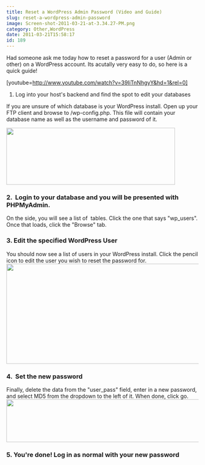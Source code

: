 ```yaml
---
title: Reset a WordPress Admin Password (Video and Guide)
slug: reset-a-wordpress-admin-password
image: Screen-shot-2011-03-21-at-3.34.27-PM.png
category: Other,WordPress
date: 2011-03-21T15:58:17
id: 189
---
```


Had someone ask me today how to reset a password for a user (Admin or other) on a WordPress account. Its acutally very easy to do, so here is a quick guide!

[youtube=http://www.youtube.com/watch?v=39IiTnNhgyY&hd=1&rel=0]

1. Log into your host's backend and find the spot to edit your databases

If you are unsure of which database is your WordPress install. Open up your FTP client and browse to /wp-config.php. This file will contain your database name as well as the username and password of it.

<img class="aligncenter size-full wp-image-191" title="Screen shot 2011-03-21 at 3.38.40 PM" src="Screen-shot-2011-03-21-at-3.38.40-PM.png" alt="" width="442" height="149" />
<h3>2.  Login to your database and you will be presented with PHPMyAdmin.</h3>
On the side, you will see a list of  tables. Click the one that says "wp_users". Once that loads, click the "Browse" tab.
<h3>3. Edit the specified WordPress User</h3>
You should now see a list of users in your WordPress install. Click the pencil icon to edit the user you wish to reset the password for.
<img class="aligncenter size-full wp-image-192" title="Screen shot 2011-03-21 at 3.44.29 PM" src="Screen-shot-2011-03-21-at-3.44.29-PM.png" alt="" width="584" height="262" />

<h3>4.  Set the new password</h3>
Finally, delete the data from the "user_pass" field, enter in a new password, and select MD5 from the dropdown to the left of it. When done, click go.
<img class="aligncenter size-full wp-image-193" title="Screen shot 2011-03-21 at 3.47.37 PM" src="Screen-shot-2011-03-21-at-3.47.37-PM.png" alt="" width="586" height="112" />

<h3>5. You're done! Log in as normal with your new password</h3>